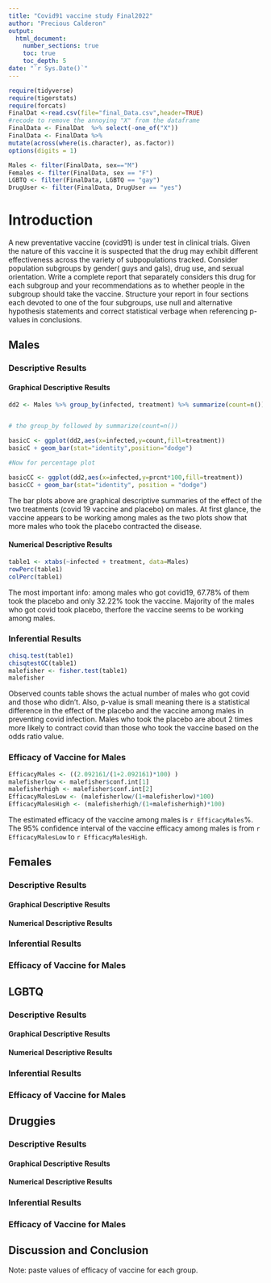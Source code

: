```yaml
---
title: "Covid91 vaccine study Final2022"
author: "Precious Calderon"
output: 
  html_document:
    number_sections: true
    toc: true
    toc_depth: 5
date: "`r Sys.Date()`" 
---
```


```r
require(tidyverse)
require(tigerstats)
require(forcats)
FinalDat <-read.csv(file="final_Data.csv",header=TRUE)
#recode to remove the annoying "X" from the dataframe
FinalData <- FinalDat  %>% select(-one_of("X"))
FinalData <- FinalData %>%
mutate(across(where(is.character), as.factor))
options(digits = 1)
```

```r
Males <- filter(FinalData, sex=="M")
Females <- filter(FinalData, sex == "F")
LGBTQ <- filter(FinalData, LGBTQ == "gay")
DrugUser <- filter(FinalData, DrugUser == "yes")
```



# Introduction

A new  preventative vaccine (covid91) is under test in clinical trials. Given the nature of this vaccine it is suspected that the drug may exhibit different effectiveness across the variety of subpopulations tracked. Consider population subgroups by gender( guys and gals), drug use, and sexual orientation. Write a complete report that separately considers this drug for each subgroup and your recommendations as to whether people in the subgroup should take the vaccine. Structure your report in four sections each devoted to one of the four subgroups, use null and alternative hypothesis statements and correct statistical verbage when referencing p-values in conclusions.

## Males

### Descriptive Results

#### Graphical Descriptive Results

```r
dd2 <- Males %>% group_by(infected, treatment) %>% summarize(count=n()) %>% mutate(prcnt=count/sum(count))


# the group_by followed by summarize(count=n())

basicC <- ggplot(dd2,aes(x=infected,y=count,fill=treatment))
basicC + geom_bar(stat="identity",position="dodge")

#Now for percentage plot

basicCC <- ggplot(dd2,aes(x=infected,y=prcnt*100,fill=treatment)) 
basicCC + geom_bar(stat="identity", position = "dodge")
```

The bar plots above are graphical descriptive summaries of the effect of the two treatments (covid 19 vaccine and placebo) on males. At first glance, the vaccine appears to be working among males as the two plots show that more males who took the placebo contracted the disease. 



#### Numerical Descriptive Results

```r
table1 <- xtabs(~infected + treatment, data=Males)
rowPerc(table1)
colPerc(table1)
```
The most important info: among males who got covid19, 67.78% of them took the placebo and only 32.22% took the vaccine. Majority of the males who got covid took placebo, therfore the vaccine seems to be working among males. 


### Inferential Results

```r
chisq.test(table1)
chisqtestGC(table1)
malefisher <- fisher.test(table1)
malefisher
```


Observed counts table shows the actual number of males who got covid and those who didn't. Also, p-value is small meaning there is a statistical difference in the effect of the placebo and the vaccine among males in preventing covid infection. Males who took the placebo are about 2 times more likely to contract covid than those who took the vaccine based on the odds ratio value. 

### Efficacy of Vaccine for Males

```r
EfficacyMales <- ((2.092161/(1+2.092161)*100) )
malefisherlow <- malefisher$conf.int[1]
malefisherhigh <- malefisher$conf.int[2]
EfficacyMalesLow <- (malefisherlow/(1+malefisherlow)*100)
EfficacyMalesHigh <- (malefisherhigh/(1+malefisherhigh)*100)
```
The estimated efficacy of the vaccine among males is `r EfficacyMales`%. The 95% confidence interval of the vaccine efficacy among males is from `r EfficacyMalesLow` to `r EfficacyMalesHigh`. 

## Females

### Descriptive Results

#### Graphical Descriptive Results

#### Numerical Descriptive Results

### Inferential Results

### Efficacy of Vaccine for Males



## LGBTQ

### Descriptive Results

#### Graphical Descriptive Results

#### Numerical Descriptive Results

### Inferential Results

### Efficacy of Vaccine for Males



## Druggies

### Descriptive Results

#### Graphical Descriptive Results

#### Numerical Descriptive Results

### Inferential Results

### Efficacy of Vaccine for Males


## Discussion and Conclusion

Note: paste values of efficacy of vaccine for each group. 

